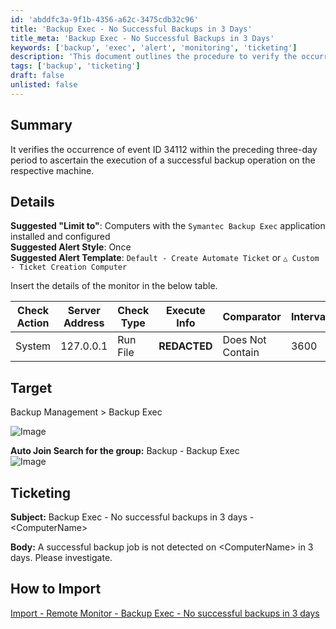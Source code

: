 ```yaml
---
id: 'abddfc3a-9f1b-4356-a62c-3475cdb32c96'
title: 'Backup Exec - No Successful Backups in 3 Days'
title_meta: 'Backup Exec - No Successful Backups in 3 Days'
keywords: ['backup', 'exec', 'alert', 'monitoring', 'ticketing']
description: 'This document outlines the procedure to verify the occurrence of event ID 34112 within the last three days to ensure successful backup operations on machines with Symantec Backup Exec installed. It includes suggested alert styles, ticketing information, and import instructions for remote monitoring.'
tags: ['backup', 'ticketing']
draft: false
unlisted: false
---
```

## Summary

It verifies the occurrence of event ID 34112 within the preceding three-day period to ascertain the execution of a successful backup operation on the respective machine.

## Details

**Suggested "Limit to"**: Computers with the `Symantec Backup Exec` application installed and configured  
**Suggested Alert Style**: Once  
**Suggested Alert Template**: `Default - Create Automate Ticket` or `△ Custom - Ticket Creation Computer`  

Insert the details of the monitor in the below table.

| Check Action | Server Address | Check Type | Execute Info | Comparator        | Interval | Result     |
|--------------|----------------|------------|---------------|--------------------|----------|------------|
| System       | 127.0.0.1     | Run File   | **REDACTED**  | Does Not Contain    | 3600     | Problematic |

## Target

Backup Management > Backup Exec  

![Image](../../../static/img/Backup-Exec---No-successful-backups-in-3-days/image_1.png)  

**Auto Join Search for the group:** Backup - Backup Exec  
![Image](../../../static/img/Backup-Exec---No-successful-backups-in-3-days/image_2.png)  

## Ticketing

**Subject:** Backup Exec - No successful backups in 3 days - \<ComputerName\>  

**Body:** A successful backup job is not detected on \<ComputerName\> in 3 days. Please investigate.

## How to Import

[Import - Remote Monitor - Backup Exec - No successful backups in 3 days](https://proval.itglue.com/DOC-5078775-13244086)  












